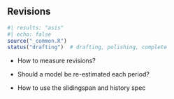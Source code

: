 ## Revisions {#sec-revisions}

```r
#| results: "asis"
#| echo: false
source("_common.R")
status("drafting")  # drafting, polishing, complete
```

-   How to measure revisions?

-   Should a model be re-estimated each period?

-   How to use the slidingspan and history spec
